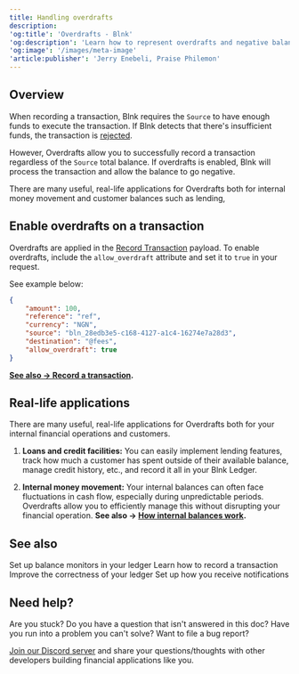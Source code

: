 ```yaml
---
title: Handling overdrafts
description:
'og:title': 'Overdrafts - Blnk'
'og:description': 'Learn how to represent overdrafts and negative balances in your Blnk ledger.'
'og:image': '/images/meta-image'
'article:publisher': 'Jerry Enebeli, Praise Philemon'
---
```

## Overview

When recording a transaction, Blnk requires the `Source` to have enough funds to execute the transaction. If Blnk detects that there's insufficient funds, the transaction is [rejected](/ledger/tutorial/record-a-transaction#transaction-statuses).

However, Overdrafts allow you to successfully record a transaction regardless of the `Source` total balance. If overdrafts is enabled, Blnk will process the transaction and allow the balance to go negative.

There are many useful, real-life applications for Overdrafts both for internal money movement and customer balances such as lending, 

## Enable overdrafts on a transaction

Overdrafts are applied in the [Record Transaction](/misc/record-transaction) payload. To enable overdrafts, include the `allow_overdraft` attribute and set it to `true` in your request.

See example below:

```json request
{
    "amount": 100,
    "reference": "ref",
    "currency": "NGN",
    "source": "bln_28edb3e5-c168-4127-a1c4-16274e7a28d3",
    "destination": "@fees",
    "allow_overdraft": true
}
```

**[See also → Record a transaction](/ledger/tutorial/record-a-transaction).**

## Real-life applications

There are many useful, real-life applications for Overdrafts both for your internal financial operations and customers.

1. **Loans and credit facilities:** You can easily implement lending features, track how much a customer has spent outside of their available balance, manage credit history, etc., and record it all in your Blnk Ledger.

2. **Internal money movement:** Your internal balances can often face fluctuations in cash flow, especially during unpredictable periods. Overdrafts allow you to efficiently manage this without disrupting your financial operation. **See also → [How internal balances work](/ledgers/tutorial/internal-balances).**

## See also

<CardGroup>
	<Card title="Balance monitoring" icon="book-open-cover" href="/ledger/tutorial/balance-monitoring">
		Set up balance monitors in your ledger
    </Card>
    <Card title="Record a transaction" icon="book-open-cover" href="/ledger/tutorial/record-a-transaction">
		Learn how to record a transaction
    </Card>
    <Card title="Understanding precision" icon="book-open-cover" href="/ledger/tutorial/precision">
        Improve the correctness of your ledger
    </Card>
    <Card title="Managing notifications" icon="book-open-cover" href="/intro/notifications">
	    Set up how you receive notifications
    </Card>
</CardGroup>

## Need help?

Are you stuck? Do you have a question that isn't answered in this doc? Have you run into a problem you can't solve? Want to file a bug report?

[Join our Discord server](https://discord.gg/7WNv94zPpx) and share your questions/thoughts with other developers building financial applications like you.